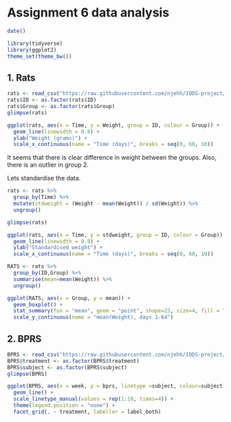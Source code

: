 # Assignment 6 data analysis

```r
date()
```

```r
library(tidyverse)
library(ggplot2)
theme_set(theme_bw())
```

## 1. Rats

```r
rats <- read_csv("https://raw.githubusercontent.com/njehh/IODS-project/master/Data/rats.csv")
rats$ID <- as.factor(rats$ID)
rats$Group <- as.factor(rats$Group)
glimpse(rats)
```

```r
ggplot(rats, aes(x = Time, y = Weight, group = ID, colour = Group)) +
  geom_line(linewidth = 0.8) +
  ylab("Weight (grams)") +
  scale_x_continuous(name = "Time (days)", breaks = seq(0, 60, 10))
```
It seems that there is clear difference in weight between the groups. Also, there is an outlier in group 2.


Lets standardise the data.
```r
rats <- rats %>%
  group_by(Time) %>%
  mutate(stdweight = (Weight - mean(Weight)) / sd(Weight)) %>%
  ungroup()

glimpse(rats)
```

```r
ggplot(rats, aes(x = Time, y = stdweight, group = ID, colour = Group)) +
  geom_line(linewidth = 0.8) +
  ylab("Standardised weight") +
  scale_x_continuous(name = "Time (days)", breaks = seq(0, 60, 10))
```
```r
RATS <- rats %>% 
  group_by(ID,Group) %>%
  summarise(mean=mean(Weight)) %>%
  ungroup()
```


```r
ggplot(RATS, aes(x = Group, y = mean)) +
  geom_boxplot() +
  stat_summary(fun = "mean", geom = "point", shape=23, size=4, fill = "white") +
  scale_y_continuous(name = "mean(Weight), days 1-64")
```





## 2. BPRS

```r
BPRS <- read_csv("https://raw.githubusercontent.com/njehh/IODS-project/master/Data/bprs.csv")
BPRS$treatment <- as.factor(BPRS$treatment)
BPRS$subject <- as.factor(BPRS$subject)
glimpse(BPRS)
```


```r
ggplot(BPRS, aes(x = week, y = bprs, linetype =subject, colour=subject)) +
  geom_line() +
  scale_linetype_manual(values = rep(1:10, times=4)) +
  theme(legend.position = "none") + 
  facet_grid(. ~ treatment, labeller = label_both)

```


  


